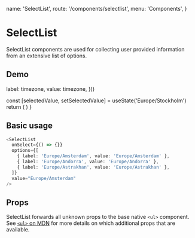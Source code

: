   name: 'SelectList',
  route: '/components/selectlist',
  menu: 'Components',
}


# SelectList

SelectList components are used for collecting user provided information from an
extensive list of options.

## Demo

  label: timezone,
  value: timezone,
}))

  const [selectedValue, setSelectedValue] = useState('Europe/Stockholm')
  return (
    <SelectList
      onSelect={setSelectedValue}
      options={timeZones}
      value={selectedValue}
    />
  )
}

<DemoComponent />

## Basic usage

```typescript type=live
<SelectList
  onSelect={() => {}}
  options={[
    { label: 'Europe/Amsterdam', value: 'Europe/Amsterdam' },
    { label: 'Europe/Andorra', value: 'Europe/Andorra' },
    { label: 'Europe/Astrakhan', value: 'Europe/Astrakhan' },
  ]}
  value="Europe/Amsterdam"
/>
```

## Props

SelectList forwards all unknown props to the base native `<ul>` component. See
[`<ul>` on MDN](https://developer.mozilla.org/en-US/docs/Web/HTML/Element/ul) for more
details on which additional props that are available.

<Props of="SelectList" />
